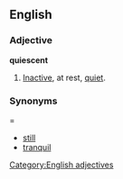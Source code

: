 ==English==
===Adjective===
'''quiescent'''
#[[Inactive]], at rest, [[quiet]].

===Synonyms====
*[[still]]
*[[tranquil]]

[[Category:English adjectives]]